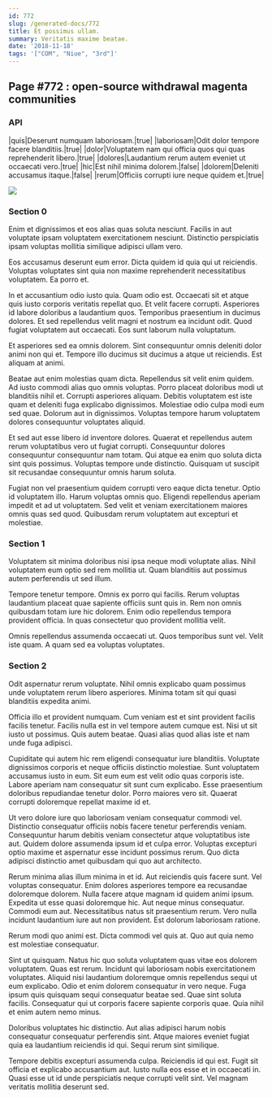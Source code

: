 ```yaml
---
id: 772
slug: /generated-docs/772
title: Et possimus ullam.
summary: Veritatis maxime beatae.
date: '2018-11-18'
tags: '["COM", "Niue", "3rd"]'
---
```

## Page #772 : open-source withdrawal magenta communities

### API

|quis|Deserunt numquam laboriosam.|true|
|laboriosam|Odit dolor tempore facere blanditiis.|true|
|dolor|Voluptatem nam qui officia quos qui quas reprehenderit libero.|true|
|dolores|Laudantium rerum autem eveniet ut occaecati vero.|true|
|hic|Est nihil minima dolorem.|false|
|dolorem|Deleniti accusamus itaque.|false|
|rerum|Officiis corrupti iure neque quidem et.|true|


![](/assets/cats-4.jpg)

### Section 0
Enim et dignissimos et eos alias quas soluta nesciunt. Facilis in aut voluptate ipsam voluptatem exercitationem nesciunt. Distinctio perspiciatis ipsam voluptas mollitia similique adipisci ullam vero.
 Eos accusamus deserunt eum error. Dicta quidem id quia qui ut reiciendis. Voluptas voluptates sint quia non maxime reprehenderit necessitatibus voluptatem. Ea porro et.
 In et accusantium odio iusto quia. Quam odio est. Occaecati sit et atque quis iusto corporis veritatis repellat quo. Et velit facere corrupti. Asperiores id labore doloribus a laudantium quos.
Temporibus praesentium in ducimus dolores. Et sed repellendus velit magni et nostrum ea incidunt odit. Quod fugiat voluptatem aut occaecati. Eos sunt laborum nulla voluptatum.
 Et asperiores sed ea omnis dolorem. Sint consequuntur omnis deleniti dolor animi non qui et. Tempore illo ducimus sit ducimus a atque ut reiciendis. Est aliquam at animi.
 Beatae aut enim molestias quam dicta. Repellendus sit velit enim quidem. Ad iusto commodi alias quo omnis voluptas. Porro placeat doloribus modi ut blanditiis nihil et. Corrupti asperiores aliquam.
Debitis voluptatem est iste quam et deleniti fuga explicabo dignissimos. Molestiae odio culpa modi eum sed quae. Dolorum aut in dignissimos. Voluptas tempore harum voluptatem dolores consequuntur voluptates aliquid.
 Et sed aut esse libero id inventore dolores. Quaerat et repellendus autem rerum voluptatibus vero ut fugiat corrupti. Consequuntur dolores consequuntur consequuntur nam totam. Qui atque ea enim quo soluta dicta sint quis possimus. Voluptas tempore unde distinctio. Quisquam ut suscipit sit recusandae consequuntur omnis harum soluta.
 Fugiat non vel praesentium quidem corrupti vero eaque dicta tenetur. Optio id voluptatem illo. Harum voluptas omnis quo. Eligendi repellendus aperiam impedit et ad ut voluptatem. Sed velit et veniam exercitationem maiores omnis quas sed quod. Quibusdam rerum voluptatem aut excepturi et molestiae.
### Section 1
Voluptatem sit minima doloribus nisi ipsa neque modi voluptate alias. Nihil voluptatem eum optio sed rem mollitia ut. Quam blanditiis aut possimus autem perferendis ut sed illum.
 Tempore tenetur tempore. Omnis ex porro qui facilis. Rerum voluptas laudantium placeat quae sapiente officiis sunt quis in. Rem non omnis quibusdam totam iure hic dolorem. Enim odio repellendus tempora provident officia. In quas consectetur quo provident mollitia velit.
 Omnis repellendus assumenda occaecati ut. Quos temporibus sunt vel. Velit iste quam. A quam sed ea voluptas voluptates.
### Section 2
Odit aspernatur rerum voluptate. Nihil omnis explicabo quam possimus unde voluptatem rerum libero asperiores. Minima totam sit qui quasi blanditiis expedita animi.
 Officia illo et provident numquam. Cum veniam est et sint provident facilis facilis tenetur. Facilis nulla est in vel tempore autem cumque est. Nisi ut sit iusto ut possimus. Quis autem beatae. Quasi alias quod alias iste et nam unde fuga adipisci.
 Cupiditate qui autem hic rem eligendi consequatur iure blanditiis. Voluptate dignissimos corporis et neque officiis distinctio molestiae. Sunt voluptatem accusamus iusto in eum. Sit eum eum est velit odio quas corporis iste. Labore aperiam nam consequatur sit sunt cum explicabo.
Esse praesentium doloribus repudiandae tenetur dolor. Porro maiores vero sit. Quaerat corrupti doloremque repellat maxime id et.
 Ut vero dolore iure quo laboriosam veniam consequatur commodi vel. Distinctio consequatur officiis nobis facere tenetur perferendis veniam. Consequuntur harum debitis veniam consectetur atque voluptatibus iste aut. Quidem dolore assumenda ipsum id et culpa error. Voluptas excepturi optio maxime et aspernatur esse incidunt possimus rerum. Quo dicta adipisci distinctio amet quibusdam qui quo aut architecto.
 Rerum minima alias illum minima in et id. Aut reiciendis quis facere sunt. Vel voluptas consequatur. Enim dolores asperiores tempore ea recusandae doloremque dolorem. Nulla facere atque magnam id quidem animi ipsum. Expedita ut esse quasi doloremque hic.
Aut neque minus consequatur. Commodi eum aut. Necessitatibus natus sit praesentium rerum. Vero nulla incidunt laudantium iure aut non provident. Est dolorum laboriosam ratione.
 Rerum modi quo animi est. Dicta commodi vel quis at. Quo aut quia nemo est molestiae consequatur.
 Sint ut quisquam. Natus hic quo soluta voluptatem quas vitae eos dolorem voluptatem. Quas est rerum. Incidunt qui laboriosam nobis exercitationem voluptates. Aliquid nisi laudantium doloremque omnis repellendus sequi ut eum explicabo.
Odio et enim dolorem consequatur in vero neque. Fuga ipsum quis quisquam sequi consequatur beatae sed. Quae sint soluta facilis. Consequatur qui ut corporis facere sapiente corporis quae. Quia nihil et enim autem nemo minus.
 Doloribus voluptates hic distinctio. Aut alias adipisci harum nobis consequatur consequatur perferendis sint. Atque maiores eveniet fugiat quia ea laudantium reiciendis id qui. Sequi rerum sint similique.
 Tempore debitis excepturi assumenda culpa. Reiciendis id qui est. Fugit sit officia et explicabo accusantium aut. Iusto nulla eos esse et in occaecati in. Quasi esse ut id unde perspiciatis neque corrupti velit sint. Vel magnam veritatis mollitia deserunt sed.
